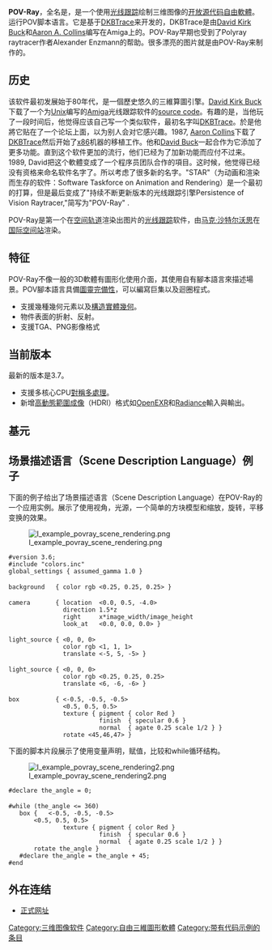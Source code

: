 {{Refimprove|time=2020-07-26T13:23:23+00:00}}
{{Infobox Software
|screenshot=[[File:POV-Ray_SC.jpg|250px]]
|caption=POV-Ray屏幕截图（Windows XP）
|name = POV-Ray
|developer = The POV-Team
|latest_release_version = 3.7.0
|latest_release_date = {{release date|2013|11|09}}
|latest_preview_version = 3.7 rc3
|latest_preview_date =
|operating_system = [[Windows|Windows]]、[[Mac_OS|Mac OS]]、[[Linux|Linux]]
|genre = [[三维计算机图形|三维计算机图形]] 
|license = AGPLv3<ref>[http://www.povray.org/povlegal.html POV-Ray License]</ref>
|website =  [http://www.povray.org/ www.povray.org]
}}

'''POV-Ray'''，全名是{{lang|en|Persistence of Vision Raytracer}}，是一个使用[[光线跟踪|光线跟踪]]绘制三维图像的[[开放源代码|开放源代码]][[自由軟體|自由軟體]]。运行POV脚本语言。它是基于[[DKBTrace|DKBTrace]]来开发的，DKBTrace是由[[David_Kirk_Buck|David Kirk Buck]]和[[Aaron_A._Collins|Aaron A. Collins]]编写在Amiga上的。POV-Ray早期也受到了Polyray raytracer作者Alexander Enzmann的帮助。很多漂亮的图片就是由POV-Ray来制作的。

== 历史 ==
该软件最初发展始于80年代，是一個歷史悠久的三維算圖引擎。[[David_Kirk_Buck|David Kirk Buck]]下载了一个为[[Unix|Unix]]编写的[[Amiga|Amiga]]光线跟踪软件的[[source_code|source code]]。有趣的是，当他玩了一段时间后，他觉得应该自己写一个类似软件，最初名字叫[[DKBTrace|DKBTrace]]。於是他將它贴在了一个论坛上面，以为别人会对它感兴趣。1987, [[Aaron_Collins|Aaron Collins]]下载了[[DKBTrace|DKBTrace]]然后开始了[[x86|x86]]机器的移植工作。他和[[David_Buck|David Buck]]一起合作为它添加了更多功能。直到这个软件更加的流行，他们已经为了加新功能而应付不过来。1989, David把这个軟體变成了一个程序员团队合作的項目。这时候，他觉得已经没有资格来命名软件名字了。所以考虑了很多新的名字。"STAR"（为动画和渲染而生存的软件：Software Taskforce on Animation and Rendering）是一个最初的打算，但是最后变成了"持续不断更新版本的光线跟踪引擎Persistence of Vision Raytracer,"简写为"POV-Ray" .

POV-Ray是第一个在[[空间轨道|空间轨道]]渲染出图片的[[光线跟踪|光线跟踪]]软件，由[[马克·沙特尔沃思|马克·沙特尔沃思]]在[[国际空间站|国际空间站]]渲染。

== 特征 ==
POV-Ray不像一般的3D軟體有圖形化使用介面，其使用自有腳本語言來描述場景。POV腳本語言具備[[圖靈完備性|圖靈完備性]]，可以編寫巨集以及迴圈程式。
* 支援幾種幾何元素以及[[構造實體幾何|構造實體幾何]]。
* 物件表面的折射、反射。
* 支援TGA、PNG影像格式
== 当前版本 ==
最新的版本是3.7。
* 支援多核心CPU[[對稱多處理|對稱多處理]]。
* 新增[[高動態範圍成像|高動態範圍成像]]（HDRI）格式如[[OpenEXR|OpenEXR]]和[[Radiance|Radiance]]輸入與輸出。
== 基元 ==

== 场景描述语言（Scene Description Language）例子 ==
下面的例子给出了场景描述语言（Scene Description Language）在POV-Ray的一个应用实例。展示了使用视角，光源，一个简单的方块模型和缩放，旋转，平移变换的效果。

[[File:I_example_povray_scene_rendering.png|thumb]]

 #version 3.6;
 #include "colors.inc"
 global_settings { assumed_gamma 1.0 }
 
 background   { color rgb <0.25, 0.25, 0.25> }
 
 camera       { location  <0.0, 0.5, -4.0>
                direction 1.5*z
                right     x*image_width/image_height
                look_at   <0.0, 0.0, 0.0> }
 
 light_source { <0, 0, 0>
                color rgb <1, 1, 1>
                translate <-5, 5, -5> }
 
 light_source { <0, 0, 0>        
                color rgb <0.25, 0.25, 0.25>
                translate <6, -6, -6> }
 
 box          { <-0.5, -0.5, -0.5>
                <0.5, 0.5, 0.5>
                texture { pigment { color Red }
                          finish  { specular 0.6 }
                          normal  { agate 0.25 scale 1/2 } }	
                rotate <45,46,47> }

下面的脚本片段展示了使用变量声明，赋值，比较和while循环结构。

[[File:I_example_povray_scene_rendering2.png|thumb]]

 #declare the_angle = 0;
 
 #while (the_angle <= 360)
 	box {   <-0.5, -0.5, -0.5>
 		<0.5, 0.5, 0.5>
                texture { pigment { color Red }
                          finish  { specular 0.6 }
                          normal  { agate 0.25 scale 1/2 } }
 		rotate the_angle }
 	#declare the_angle = the_angle + 45;
 #end

== 外在连结 ==
* [http://www.povray.org/ 正式网址]{{Wayback|url=http://www.povray.org/ |date=20060610102257 }}
{{Reflist}}

{{三維圖像軟體}}
[[Category:三维图像软件|Category:三维图像软件]]
[[Category:自由三維圖形軟體|Category:自由三維圖形軟體]]
[[Category:带有代码示例的条目|Category:带有代码示例的条目]]